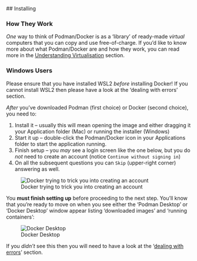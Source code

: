 
## Installing

:::{.callout-tip}
### How They Work

*One* way to think of Podman/Docker is as a 'library' of ready-made *virtual* computers that you can copy and use free-of-charge. If you'd like to know more about what Podman/Docker are and how they work, you can read more in the [Understanding Virtualisation](virtualisation.qmd) section.

:::

::: {.callout-important}
### Windows Users

Please ensure that you have installed WSL2 *before* installing Docker! If you cannot install WSL2 then please have a look at the 'dealing with errors' section.

:::

*After* you've downloaded Podman (first choice) or Docker (second choice), you need to:

1. Install it -- usually this will mean opening the image and either dragging it your Application folder (Mac) or running the installer (Windows)
2. Start it up -- double-click the Podman/Docker icon in your Applications folder to start the application running.
3. Finish setup -- you *may* see a login screen like the one below, but you do *not* need to create an account (notice `Continue without signing in`)
4. On all the subsequent questions you can `Skip` (upper-right corner) answering as well.

![Docker trying to trick you into creating an account](../img/Docker_Login.png){fig-width=50%}

You **must finish setting up** before proceeding to the next step. You'll know that you're ready to move on when you see either the 'Podman Desktop' or 'Docker Desktop' window appear listing 'downloaded images' and 'running containers':

![Docker Desktop](../img/Docker_Desktop.png){fig-width=50%}

If you *didn't* see this then you will need to have a look at the '[dealing with errors](#dealing-with-errors)' section.
